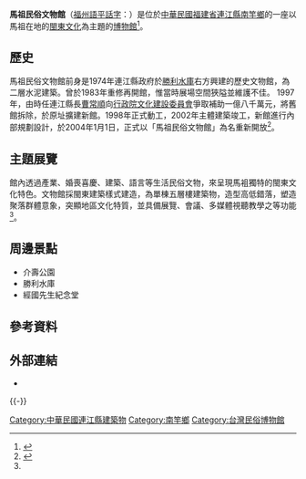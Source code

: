 {{Infobox Museum
 |name          = 馬祖民俗文物館<br/><font size="-1">Matsu Folklore Culture Museum</font>|
 |native_name   = Mā-cū Mìng-sṳ̆k Ùng-ŭk-guāng
 |image         = Mā-cū Mìng-sṳ̆k Ùng-ŭk-guāng 20190424.jpg
 |imagesize     = 350
 |caption       = 馬祖民俗文物館外觀
 |map_type      = Taiwan
 |latitude      = 26.150279
 |longitude     = 119.93557
 |map_size      = 270
 |map_caption   = 馬祖民俗文物館的位置
 |map_type_zh   = 
 |coordinates   = {{Coord|26.150279|N|119.93557|E|display=title, inline}}
 |location      = {{ROC|福建省}}<br>20942 [[連江縣_(中華民國)|連江縣]][[南竿鄉|南竿鄉]]清水村135號
 |established   = 西元1974年
 |前身          = 馬祖歷史文物館
 |dissolved     =
 |area          = 
 |type          = 縣立，博物館
 |visitors      =
 |director      = 
 |owner         = [[連江縣政府|連江縣政府]]<ref>[http://www.matsucc.gov.tw/about_us_03_106.htm 連江縣政府文化處 博物館科]</ref>
 |curator       = 
 |publictransit = [[連江縣市區公車|連江縣市區公車]]南竿島-山線，民俗文物館站
 |openinghours  = 週二至週日9：00－17：00
 |tel           = 0836-22167
 |website       = [http://folklore.dbodm.com/index.php folklore.dbodm.com/index.php]
}}

'''馬祖民俗文物館'''（[[福州語|福州語]][[平話字|平話字]]：{{Ipa|Mā-cū Mìng-sṳ̆k Ùng-ŭk-guāng}}）是位於[[中華民國|中華民國]][[福建省_(中華民國)|福建省]][[連江縣_(中華民國)|連江縣]][[南竿鄉|南竿鄉]]的一座以馬祖在地的[[福州民系|閩東文化]]為主題的[[博物館|博物館]]<ref name="#1">{{Cite web |url=https://www.taiwan.net.tw/m1.aspx?sNo=0001127&id=C100_386 |title=中華民國交通部觀光局 馬祖民俗文物館 |access-date=2020-09-03 |archive-date=2020-09-26 |archive-url=https://web.archive.org/web/20200926185011/https://www.taiwan.net.tw/m1.aspx?sNo=0001127&id=C100_386 |dead-url=no }}</ref>。

==歷史==
馬祖民俗文物館前身是1974年連江縣政府於[[勝利水庫|勝利水庫]]右方興建的歷史文物館，為二層水泥建築。曾於1983年重修再開館，惟當時展場空間狹隘並維護不佳。
1997年，由時任連江縣長[[曹常順|曹常順]]向[[行政院文化建設委員會|行政院文化建設委員會]]爭取補助一億八千萬元，將舊館拆除，於原址擴建新館。1998年正式動工，2002年主體建築竣工，新館進行內部規劃設計，於2004年1月1日，正式以「馬祖民俗文物館」為名重新開放<ref>{{Cite web |url=http://folklore.dbodm.com/index.php?code=list&ids=251 |title=馬祖民俗文物館 館史簡歷 |access-date=2020-09-03 |archive-date=2021-02-25 |archive-url=https://web.archive.org/web/20210225224047/http://folklore.dbodm.com/index.php?code=list&ids=251 |dead-url=no }}</ref>。

== 主題展覽 ==
館內透過產業、婚喪喜慶、建築、語言等生活民俗文物，來呈現馬袓獨特的閩東文化特色。文物館採閩東建築樣式建造，為單棟五層樓建築物，造型高低錯落，塑造聚落群體意象，突顯地區文化特質，並具備展覽、會議、多媒體視聽教學之等功能<ref name="#1"/>。

== 周邊景點 ==
*介壽公園
*勝利水庫
*經國先生紀念堂

== 參考資料 ==
{{reflist}}

==外部連結==
*{{facebook|matsumuseum}}

{{Commonscat|Matsu Folk Cultural Artifacts Exhibition Hall|馬祖民俗文物館}}
{{-}}
{{台灣博物館}}
[[Category:中華民國連江縣建築物|Category:中華民國連江縣建築物]]
[[Category:南竿鄉|Category:南竿鄉]]
[[Category:台灣民俗博物館|Category:台灣民俗博物館]]